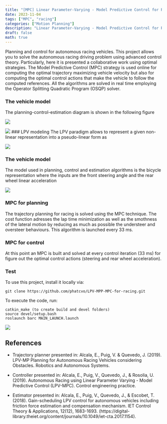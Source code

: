 ```yaml
---
title: "[MPC] Linear Parameter-Varying - Model Predictive Control for Racing"
date: 2023-11-04
tags: ["MPC", "racing"]
categories: ["Motion Planning"]
description: "Linear Parameter-Varying - Model Predictive Control for Racing"
draft: false
math: true
---
```


Planning and control for autonomous racing vehicles. This project allows you to solve the autonomous racing driving problem using advanced control theory. 
Particularly, here it is presented a collaborative work using optimal strategies. The Model Predictive Control (MPC) strategy is used online for computing the optimal trajectory maximizing vehicle velocity but also for computing the optimal control actions that make the vehicle to follow the computed references.
All the algorithms are solved in real time employing the Operator Splitting Quadratic Program (OSQP) solver.

### The vehicle model
The planning-control-estimation diagram is shown in the following figure


![](https://raw.githubusercontent.com/phatcvo/LPV-MPP-MPC-for-racing/main/workspace/src/images/rosgraph.png)

![](https://raw.githubusercontent.com/phatcvo/LPV-MPP-MPC-for-racing/main/workspace/src/images/diagram.png)
### LPV modeling
The LPV paradigm allows to represent a given non-linear representation into a pseudo-linear form as

![](https://raw.githubusercontent.com/phatcvo/LPV-MPP-MPC-for-racing/main/workspace/src/images/modeling.png)

### The vehicle model
The model used in planning, control and estimation algorithms is the bicycle representation where the inputs are the front steering angle and the rear wheel linear acceleration

![](https://raw.githubusercontent.com/phatcvo/LPV-MPP-MPC-for-racing/main/workspace/src/images/variables_model.png)


### MPC for planning
The trajectory planning for racing is solved using the MPC technique. The cost function adresses the lap time minimization as well as the smothness of the lateral motion by reducing as much as possible the understeer and oversteer behaviours.
This algorithm is launched every 33 ms.

### MPC for control
At this point an MPC is built and solved at every control iteration (33 ms) for figure out the optimal control actions (steering and rear wheel acceleration).


### Test
To use this project, install it locally via:
```
git clone https://github.com/phatcvo/LPV-MPP-MPC-for-racing.git
```
To execute the code, run:
```
catkin_make (to create build and devel folders)
source devel/setup.bash
roslaunch barc MAIN_LAUNCH.launch
```

![](https://raw.githubusercontent.com/phatcvo/LPV-MPP-MPC-for-racing/main/workspace/src/images/Kazam_screenshot_00000.png)

## References
* Trajectory planner presented in:  Alcala, E., Puig, V. & Quevedo, J. (2019). LPV-MP Planning for Autonomous Racing Vehicles considering Obstacles. Robotics and Autonomous Systems.

* Controller presented in: Alcala, E., Puig, V., Quevedo, J., & Rosolia, U. (2019). Autonomous Racing using Linear Parameter Varying - Model Predictive Control (LPV-MPC). Control engineering practice.

* Estimator presented in: Alcala, E., Puig, V., Quevedo, J., & Escobet, T. (2018). Gain-scheduling LPV control for autonomous vehicles including friction force estimation and compensation mechanism. IET Control Theory & Applications, 12(12), 1683-1693. (https://digital-library.theiet.org/content/journals/10.1049/iet-cta.2017.1154).



